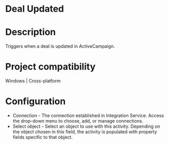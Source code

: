 ﻿# Deal Updated

# Description

Triggers when a deal is updated in ActiveCampaign.

# Project compatibility

Windows | Cross-platform

# Configuration

* Connection - The connection established in Integration Service. Access the drop-down menu to choose, add, or manage connections.
* Select object - Select an object to use with this activity. Depending on the object chosen in this field, the activity is populated with property fields specific to that object.
